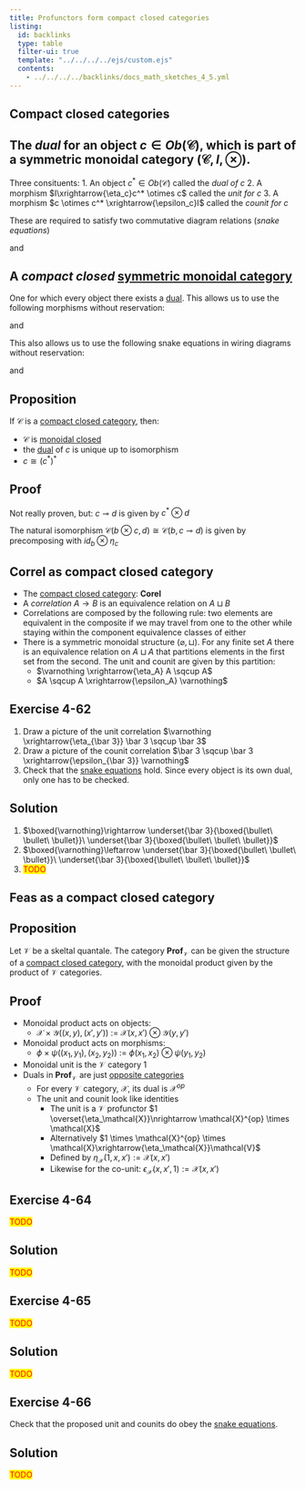```yaml
---
title: Profunctors form compact closed categories
listing:
  id: backlinks
  type: table
  filter-ui: true
  template: "../../../../ejs/custom.ejs"
  contents:
    - ../../../../backlinks/docs_math_sketches_4_5.yml
---
```


## Compact closed categories

::: {.callout-tip icon=false collapse=false}
## The *dual* for an object $c \in Ob(\mathcal{C})$, which is part of a symmetric monoidal category $(\mathcal{C},I,\otimes)$.

<div id="dual"/></div>

Three consituents:
1. An object $c^* \in Ob(\mathcal{C})$ called the *dual of c*
2. A morphism $I\xrightarrow{\eta_c}c^* \otimes c$ called the *unit for c*
3. A morphism $c \otimes c^* \xrightarrow{\epsilon_c}I$ called the *counit for c*

These are required to satisfy two commutative diagram relations (*snake equations*)

\begin{tikzcd} \pagecolor{white}
    & c \arrow[ld, "\cong"'] &                                                              \\
    c\otimes I \arrow[d, "c \otimes \eta_c"']      &                        & I \otimes c \arrow[lu, "\cong"']                             \\
    c \otimes (c^* \otimes c) \arrow[rr, "\cong"'] &                        & (c \otimes c^*) \otimes c \arrow[u, "\epsilon_c \otimes c"']
  \end{tikzcd}


and


\begin{tikzcd} \pagecolor{white}
    & c \arrow[rd, "\cong"] & \\
    c^*\otimes I \arrow[ru, "\cong"] & & I \otimes c^* \arrow[d, "\eta_c \otimes c^*"]   \\
    c^* \otimes (c \otimes c^*) \arrow[u, "c^* \otimes \epsilon_c"] & & (c^* \otimes c) \otimes c^* \arrow[ll, "\cong"] \end{tikzcd}

:::


::: {.callout-tip icon=false collapse=false}
## A *compact closed* [symmetric monoidal category](4.qmd#smc)
<div id="ccsmc"/></div>

One for which every object there exists a [dual](#dual).  This allows us to use the following morphisms without reservation:

\begin{tikzpicture}
    \begin{pgfonlayer}{nodelayer}
      \node [] (0) at (0, 0.5) {};
      \node [label=below:c] (1) at (-1, 0.5) {};
      \node [label=above:c] (2) at (-1, 1.5) {};
      \node [] (3) at (0, 1.5) {};
      \node [] (4) at (-2.25, 1) {$\eta_c$};
    \end{pgfonlayer}
    \begin{pgfonlayer}{edgelayer}
      \draw [style=blue pointer] (0.center) to (1.center);
      \draw [style=blue pointer, in=180, out=180, looseness=2.7] (1.center) to (2.center);
      \draw [style=blue pointer, in=180, out=0] (2.center) to (3.center);
    \end{pgfonlayer}
  \end{tikzpicture}

and

\begin{tikzpicture}
    \begin{pgfonlayer}{nodelayer}
      \node [] (0) at (-2, 0.5) {};
      \node [label=below:c] (1) at (-1, 0.5) {};
      \node [label=above:c] (2) at (-1, 1.5) {};
      \node [] (3) at (-2, 1.5) {};
      \node [] (4) at (0.25, 1) {$\epsilon_c$};
    \end{pgfonlayer}
    \begin{pgfonlayer}{edgelayer}
      \draw [style=blue pointer] (0.center) to (1.center);
      \draw [style=blue pointer, in=360, out=360, looseness=2.7] (1.center) to (2.center);
      \draw [style=blue pointer, in=180, out=0] (2.center) to (3.center);
    \end{pgfonlayer}
  \end{tikzpicture}


This also allows us to use the following snake equations in wiring diagrams without reservation:


\begin{tikzpicture}
  \begin{pgfonlayer}{nodelayer}
    \node [] (0) at (0, 0) {};
    \node [] (1) at (0, 1) {};
    \node [] (2) at (0, 2) {};
    \node [label=above:c] (3) at (2, 2) {};
    \node [label=below:c] (4) at (-2, 0) {};
    \node [label=below:$c \otimes \eta_c\ |\ $] (5) at (-0.5, -0.25) {};
    \node [label=below:$\ |\ \epsilon_c \otimes c$] (6) at (0.5, -0.25) {};
  \end{pgfonlayer}
  \begin{pgfonlayer}{edgelayer}
    \draw [style=blue pointer] (4.center) to (0.center);
    \draw [style=blue pointer, bend right=90, looseness=2.50] (0.center) to (1.center);
    \draw [style=blue pointer, bend left=90, looseness=2.00] (1.center) to (2.center);
    \draw [style=blue pointer] (2.center) to (3.center);
  \end{pgfonlayer}
\end{tikzpicture}

and

\begin{tikzpicture}
    \begin{pgfonlayer}{nodelayer}
      \node [] (0) at (0, 0) {};
      \node [] (1) at (0, 1) {};
      \node [] (2) at (0, 2) {};
      \node [label=below:c] (3) at (-2, 2) {};
      \node [label=above:c] (4) at (2, 0) {};
      \node [label=below:$\eta_c \otimes c^*\ |\ $] (5) at (-0.5, -0.25) {};
      \node [label=below:$\ |\ c^* \otimes \epsilon_c$] (6) at (0.5, -0.25) {};
    \end{pgfonlayer}
    \begin{pgfonlayer}{edgelayer}
      \draw [style=blue pointer] (4.center) to (0.center);
      \draw [style=blue pointer, bend left=90, looseness=2.50] (0.center) to (1.center);
      \draw [style=blue pointer, bend right=90, looseness=2.00] (1.center) to (2.center);
      \draw [style=blue pointer] (2.center) to (3.center);
    \end{pgfonlayer}
\end{tikzpicture}
:::


::: {.callout-note icon=false collapse=false}
## Proposition

<div id="compact-closed-properties"/></div>

If $\mathcal{C}$ is a [compact closed category](#ccsmc), then:

- $\mathcal{C}$ is [monoidal closed](../2/5.qmd#closed)
- the [dual](#dual) of $c$ is unique up to isomorphism
- $c \cong (c^*)^*$


::: {.callout-note collapse=true appearance="minimal"}
## Proof
Not really proven, but: $c \multimap d$ is given by $c^* \otimes d$

The natural isomorphism $\mathcal{C}(b \otimes c, d)\cong \mathcal{C}(b,c \multimap d)$ is given by precomposing with $id_b \otimes \eta_c$
:::
:::


::: {.callout-caution icon=false collapse=false}
## **Correl** as compact closed category
<div id="correl-cc"/></div>


- The [compact closed category](#ccsmc): **Corel**
- A *correlation* $A \rightarrow B$ is an equivalence relation on $A \sqcup B$
- Correlations are composed by the following rule: two elements are equivalent in the composite if we may travel from one to the other while staying within the component equivalence classes of either
- There is a symmetric monoidal structure $(\varnothing, \sqcup)$. For any finite set $A$ there is an equivalence relation on $A \sqcup A$ that partitions elements in the first set from the second. The unit and counit are given by this partition:
    - $\varnothing \xrightarrow{\eta_A} A \sqcup A$
    - $A \sqcup A \xrightarrow{\epsilon_A} \varnothing$
:::


::: {.callout-important icon=false collapse=false}
## Exercise 4-62
<div id="4-62"/></div>


1. Draw a picture of the unit correlation $\varnothing \xrightarrow{\eta_{\bar 3}} \bar 3 \sqcup \bar 3$
2. Draw a picture of the counit correlation $\bar 3 \sqcup \bar 3 \xrightarrow{\epsilon_{\bar 3}} \varnothing$
3. Check that the [snake equations](#dual) hold. Since every object is its own dual, only one has to be checked.


::: {.callout-note collapse=true appearance="minimal"}
## Solution

1. $\boxed{\varnothing}\rightarrow \underset{\bar 3}{\boxed{\bullet\ \bullet\ \bullet}}\  \underset{\bar 3}{\boxed{\bullet\ \bullet\ \bullet}}$
2. $\boxed{\varnothing}\leftarrow \underset{\bar 3}{\boxed{\bullet\ \bullet\ \bullet}}\  \underset{\bar 3}{\boxed{\bullet\ \bullet\ \bullet}}$
3. [TODO]{style="color: red; background-color: yellow;"}
:::
:::



## **Feas** as a compact closed category

::: {.callout-note icon=false collapse=false}
## Proposition

<div id="ccc-from-prof-cat"/></div>

Let $\mathcal{V}$ be a skeltal quantale. The category $\mathbf{Prof}_\mathcal{V}$ can be given the structure of a [compact closed category](#ccsmc), with the monoidal product given by the product of $\mathcal{V}$ categories.

::: {.callout-note collapse=true appearance="minimal"}
## Proof

- Monoidal product acts on objects:
    - $\mathcal{X} \times \mathcal{Y}((x,y),(x',y'))$ := $\mathcal{X}(x,x') \otimes \mathcal{Y}(y,y')$
- Monoidal product acts on morphisms:
    - $\phi \times \psi((x_1,y_1),(x_2,y_2))$ := $\phi(x_1,x_2)\otimes\psi(y_1,y_2)$
- Monoidal unit is the $\mathcal{V}$ category $1$
- Duals in $\mathbf{Prof}_\mathcal{V}$ are just [opposite categories](../2/3.qmd#2-73)
    - For every $\mathcal{V}$ category, $\mathcal{X}$, its dual is $\mathcal{X}^{op}$
    - The unit and counit look like identities
        - The unit is a $\mathcal{V}$ profunctor $1 \overset{\eta_\mathcal{X}}\nrightarrow \mathcal{X}^{op} \times \mathcal{X}$
        - Alternatively $1 \times \mathcal{X}^{op} \times \mathcal{X}\xrightarrow{\eta_\mathcal{X}}\mathcal{V}$
        - Defined by $\eta_\mathcal{X}(1,x,x'):=\mathcal{X}(x,x')$
        - Likewise for the co-unit: $\epsilon_\mathcal{X}(x,x',1):=\mathcal{X}(x,x')$

:::
:::


::: {.callout-important icon=false collapse=false}
## Exercise 4-64
<div id="4-64"/></div>
[TODO]{style="color: red; background-color: yellow;"}


::: {.callout-note collapse=true appearance="minimal"}
## Solution
[TODO]{style="color: red; background-color: yellow;"}

:::
:::
::: {.callout-important icon=false collapse=false}
## Exercise 4-65
<div id="4-65"/></div>
[TODO]{style="color: red; background-color: yellow;"}


::: {.callout-note collapse=true appearance="minimal"}
## Solution
[TODO]{style="color: red; background-color: yellow;"}

:::
:::


::: {.callout-important icon=false collapse=false}
## Exercise 4-66
<div id="4-66"/></div>

Check that the proposed unit and counits do obey the [snake equations](#dual).

::: {.callout-note collapse=true appearance="minimal"}
## Solution
[TODO]{style="color: red; background-color: yellow;"}
:::
:::
